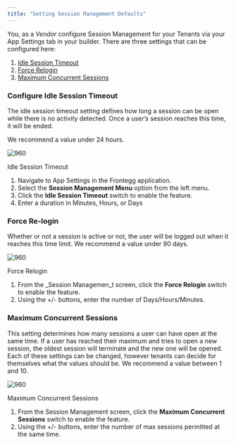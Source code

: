 ```yaml
---
title: "Setting Session Management Defaults"
---
```


You, as a _Vendor_ configure Session Management for your Tenants via your App Settings tab in your builder. There are three settings that can be configured here:

1. [Idle Session Timeout](#configure-idle-session-timeout)
2. [Force Relogin](#force-relogin)
3. [Maximum Concurrent Sessions](#maximum-concurrent-sessions)

### Configure Idle Session Timeout

The idle session timeout setting defines how long a session can be open while there is no activity detected. Once a user’s session reaches this time, it will be ended.

We recommend a value under 24 hours.

![960](/images/9d687a7-idle_session_timeout.gif "idle session timeout.gif")

Idle Session Timeout

1. Navigate to App Settings in the Frontegg application.
2. Select the **Session Management Menu** option from the left menu.
3. Click the **Idle Session Timeout** switch to enable the feature.
4. Enter a duration in Minutes, Hours, or Days

### Force Re-login

Whether or not a session is active or not, the user will be logged out when it reaches this time limit. We recommend a value under 90 days.

![960](/images/6da3645-force_relogin.gif "force relogin.gif")

Force Relogin

1. From the \_Session Managemen\_t screen, click the **Force Relogin** switch to enable the feature.
2. Using the +/- buttons, enter the number of Days/Hours/Minutes.

### Maximum Concurrent Sessions

This setting determines how many sessions a user can have open at the same time. If a user has reached their maximum and tries to open a new session, the oldest session will terminate and the new one will be opened. Each of these settings can be changed, however tenants can decide for themselves what the values should be. We recommend a value between 1 and 10.

![960](/images/09e94e0-max_concurrent_sessions.gif "max concurrent sessions.gif")

Maximum Concurrent Sessions

1. From the Session Management screen, click the **Maximum Concurrent Sessions** switch to enable the feature.
2. Using the +/- buttons, enter the number of max sessions permitted at the same time.
